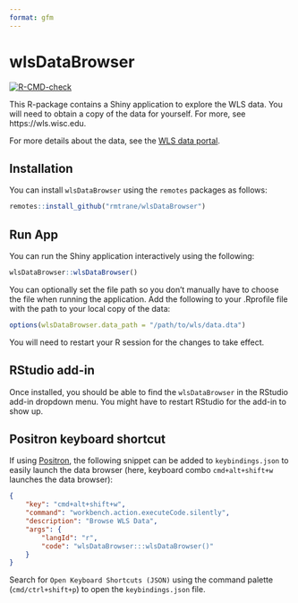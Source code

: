 ```yaml
---
format: gfm
---
```


<!-- README.md is generated from README.Rmd. Please edit that file -->


# wlsDataBrowser

<!-- badges: start -->
[![R-CMD-check](https://github.com/rmtrane/wlsDataBrowser/actions/workflows/R-CMD-check.yaml/badge.svg)](https://github.com/rmtrane/wlsDataBrowser/actions/workflows/R-CMD-check.yaml)
<!-- badges: end -->

This R-package contains a Shiny application to explore the WLS data. You will need to obtain a copy of the data for yourself. For more, see https://wls.wisc.edu. 

For more details about the data, see the [WLS data portal](https://wls.portal.ssc.wisc.edu).

## Installation

You can install `wlsDataBrowser` using the `remotes` packages as follows:

``` r
remotes::install_github("rmtrane/wlsDataBrowser")
```

## Run App

You can run the Shiny application interactively using the following:

``` r
wlsDataBrowser::wlsDataBrowser()
```

You can optionally set the file path so you don't manually have to choose the file when running the application. Add the following to your .Rprofile file with the path to your local copy of the data:

``` r
options(wlsDataBrowser.data_path = "/path/to/wls/data.dta")
```

You will need to restart your R session for the changes to take effect.

## RStudio add-in

Once installed, you should be able to find the `wlsDataBrowser` in the RStudio add-in dropdown menu. You might have to restart RStudio for the add-in to show up.

## Positron keyboard shortcut

If using [Positron](https://positron.posit.co), the following snippet can be added to `keybindings.json` to easily launch the data browser (here, keyboard combo `cmd+alt+shift+w` launches the data browser):

``` json
{
    "key": "cmd+alt+shift+w",
    "command": "workbench.action.executeCode.silently",
    "description": "Browse WLS Data",
    "args": {
        "langId": "r",
        "code": "wlsDataBrowser:::wlsDataBrowser()"
    }
}
```

Search for `Open Keyboard Shortcuts (JSON)` using the command palette (`cmd/ctrl+shift+p`) to open the `keybindings.json` file. 